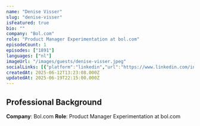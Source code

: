 ```yaml
---
name: "Denise Visser"
slug: "denise-visser"
isFeatured: true
bio: ""
company: "Bol.com"
role: "Product Manager Experimentation at bol.com"
episodeCount: 1
episodes: ["1891"]
languages: ["nl"]
imageUrl: "/images/guests/denise-visser.jpeg"
socialLinks: [{"platform":"linkedin","url":"https://www.linkedin.com/in/denisevisser"}]
createdAt: 2025-06-12T13:23:08.000Z
updatedAt: 2025-06-19T22:15:00.000Z
---
```


## Professional Background

**Company**: Bol.com
**Role**: Product Manager Experimentation at bol.com

